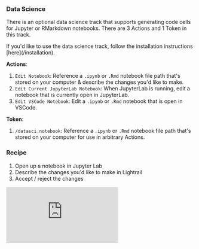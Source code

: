 
### Data Science 

There is an optional data science track that supports generating code cells for Jupyter or RMarkdown notebooks. There are 3 Actions and 1 Token in this track. 

<Callout type="info" emoji="ℹ️">
  If you'd like to use the data science track, follow the installation instructions [here](/installation). 
</Callout>

**Actions**:
 1. `Edit Notebook`: Reference a `.ipynb` or `.Rmd` notebook file path that's stored on your computer & describe the changes you'd like to make.
 2. `Edit Current JupyterLab Notebook`: When JupyterLab is running, edit a notebook that is currently open in JupyterLab.
 3. `Edit VSCode Notebook`: Edit a `.ipynb` or `.Rmd` notebook that is open in VSCode. 
 
**Token**: 
 1. `/datasci.notebook`: Reference a `.ipynb` or `.Rmd` notebook file path that's stored on your computer for use in arbitrary Actions. 

### Recipe

1. Open up a notebook in Jupyter Lab 
2. Describe the changes you'd like to make in Lightrail
3. Accept / reject the changes

<iframe 
  src="https://www.loom.com/embed/d3607d9aa7174f81b0cb2d2f08b34cff?sid=e327b095-38e5-419e-a973-1d85efc0ea1c" 
  frameborder="0" 
  allowfullscreen 
  style={{ width:'100%', height:'500px' }} 
/>